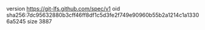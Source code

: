version https://git-lfs.github.com/spec/v1
oid sha256:7dc95632880b3cff46ff8df1c5d3fe2f749e90960b55b2a1214c1a13306a5245
size 3887
